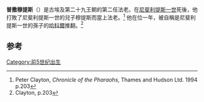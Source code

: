 {{Pharaoh Infobox | 
    Name=普撒穆提斯| 
    Image=Psammuthis-ReliefFragmentBearingNames_MetropolitanMuseum.png|
Caption=一個有普撒穆提斯名字的石碑|
ImageSize=|
    Alt=|
   NomenHiero=| 
Nomen= | 
PrenomenHiero=|
 Prenomen=| 
Golden= |
 Nebty= | 
Horus= | 
HorusHiero= |
Reign=393 BCE|
Dynasty=[[第二十九王朝|第二十九王朝]] |
Coregency=|
Predecessor=[[尼斐利提斯一世|尼斐利提斯一世]]|
Successor=[[哈科爾|哈科爾]]|
Spouse=|
children=|
Father= |
Mother=| 
Born=|
Died=西元前393年|
Burial=|
Monuments=
}}
'''普撒穆提斯'''（{{lang-en|Psammuthes}}）是古埃及第二十九王朝的第二任法老。在[[尼斐利提斯一世|尼斐利提斯一世]]死後，他打敗了尼斐利提斯一世的兒子穆提斯而當上法老。<ref>Peter Clayton, ''Chronicle of the Pharaohs'', Thames and Hudson Ltd. 1994 p.203</ref> 他在位一年，被自稱是尼斐利提斯一世的孫子的[[哈科爾|哈科爾]]推翻。<ref>Clayton, p.203</ref>

==参考==
{{reflist}}

{{Pharaoh | Prev=[[尼斐利提斯一世|尼斐利提斯一世]] | Dynasty=[[埃及第二十九王朝|第二十九王朝]] | Next=[[哈科爾|哈科爾]]}}

{{著名埃及统治者}}
[[Category:前5世纪出生|Category:前5世纪出生]]